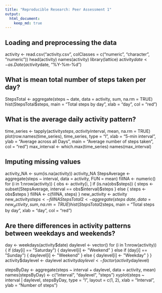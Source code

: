 ```yaml
---
title: "Reproducible Research: Peer Assessment 1"
output: 
  html_document:
    keep_md: true
---
```



## Loading and preprocessing the data
activity <- read.csv("activity.csv", colClasses = c("numeric", "character", "numeric"))
head(activity)
names(activity)
library(lattice)
activity$date <- as.Date(activity$date, "%Y-%m-%d")

## What is mean total number of steps taken per day?
StepsTotal <- aggregate(steps ~ date, data = activity, sum, na.rm = TRUE)
hist(StepsTotal$steps, main = "Total steps by day", xlab = "day", col = "red")

## What is the average daily activity pattern?
time_series <- tapply(activity$steps, activity$interval, mean, na.rm = TRUE)
plot(row.names(time_series), time_series, type = "l", xlab = "5-min interval", ylab = "Average across all Days", main = "Average number of steps taken", col = "red")
max_interval <- which.max(time_series)
names(max_interval)

## Imputing missing values
activity_NA <- sum(is.na(activity))
activity_NA
StepsAverage <- aggregate(steps ~ interval, data = activity, FUN = mean)
fillNA <- numeric()
for (i in 1:nrow(activity)) {
    obs <- activity[i, ]
    if (is.na(obs$steps)) {
        steps <- subset(StepsAverage, interval == obs$interval)$steps
    } else {
        steps <- obs$steps
    }
    fillNA <- c(fillNA, steps)
}
new_activity <- activity
new_activity$steps <- fillNA
StepsTotal2 <- aggregate(steps ~ date, data = new_activity, sum, na.rm = TRUE)
hist(StepsTotal2$steps, main = "Total steps by day", xlab = "day", col = "red")

## Are there differences in activity patterns between weekdays and weekends?
day <- weekdays(activity$date)
daylevel <- vector()
for (i in 1:nrow(activity)) {
    if (day[i] == "Saturday") {
        daylevel[i] <- "Weekend"
    } else if (day[i] == "Sunday") {
        daylevel[i] <- "Weekend"
    } else {
        daylevel[i] <- "Weekday"
    }
}
activity$daylevel <- daylevel
activity$daylevel <- factor(activity$daylevel)

stepsByDay <- aggregate(steps ~ interval + daylevel, data = activity, mean)
names(stepsByDay) <- c("interval", "daylevel", "steps")
xyplot(steps ~ interval | daylevel, stepsByDay, type = "l", layout = c(1, 2), xlab = "Interval", ylab = "Number of steps")
